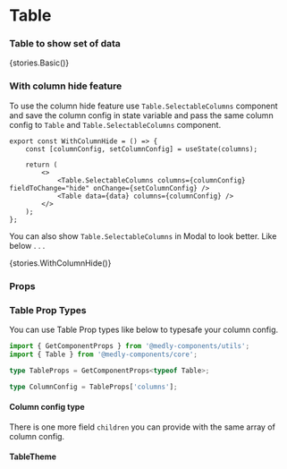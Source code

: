 
<Meta title="Core/Table" component={Table} />

# Table

### Table to show set of data

<Preview withToolbar>
    <Story name="WithoutColumnHide">{stories.Basic()}</Story>
</Preview>

### With column hide feature

To use the column hide feature use `Table.SelectableColumns` component and save the column config in state variable and pass the same column config to `Table` and `Table.SelectableColumns` component.

```tsx
export const WithColumnHide = () => {
    const [columnConfig, setColumnConfig] = useState(columns);

    return (
        <>
            <Table.SelectableColumns columns={columnConfig} fieldToChange="hide" onChange={setColumnConfig} />
            <Table data={data} columns={columnConfig} />
        </>
    );
};
```

You can also show `Table.SelectableColumns` in Modal to look better. Like below . . .

<Preview withToolbar>
    <Story name="WithColumnHide">{stories.WithColumnHide()}</Story>
</Preview>

### Props

<Props of={Table} />

### Table Prop Types

You can use Table Prop types like below to typesafe your column config.

```ts
import { GetComponentProps } from '@medly-components/utils';
import { Table } from '@medly-components/core';

type TableProps = GetComponentProps<typeof Table>;

type ColumnConfig = TableProps['columns'];
```

#### Column config type

<Props of={stories.ColumnConfigInterface} />

There is one more field `children` you can provide with the same array of column config.

#### TableTheme

<Props of={stories.Theme} />

